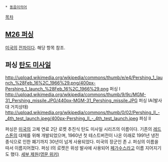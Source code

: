  * [[동음이의어]]

[[목차]]

== [[M26 퍼싱]] ==
[[미국]]의 [[전차]]이다. 해당 항목 참조.

== 퍼싱 [[탄도 미사일]] ==
http://upload.wikimedia.org/wikipedia/commons/thumb/e/e4/Pershing_1_launch_%28Feb_16%2C_1966%29.png/400px-Pershing_1_launch_%28Feb_16%2C_1966%29.png
퍼싱 I
http://upload.wikimedia.org/wikipedia/commons/thumb/9/9c/MGM-31_Pershing_missile.JPG/440px-MGM-31_Pershing_missile.JPG
퍼싱 IA(발사대 거치상태)
http://upload.wikimedia.org/wikipedia/commons/thumb/0/02/Pershing_II_-_4th_test_launch.jpeg/400px-Pershing_II_-_4th_test_launch.jpeg
퍼싱 II

퍼싱은 [[미국]]의 고체 연료 2단 로켓 추진식 탄도 미사일 시리즈의 이름이다. 기존의 [[레드스톤]]의 대체를 위해 개발되었으며, 1960년 첫 테스트버전이 나온 이래로 1991년 냉전 종식으로 인한 폐기까지 30년이 넘게 사용되었다. 미국의 장군인 존 J. 퍼싱의 이름을 따서 이름지어졌다. 퍼싱 I의 로켓은 위성 발사에 사용되어 [[페가수스]]라고 이름 지어지기도 했다. [http://en.wikipedia.org/wiki/Pershing_II 세부 제원(영문 위키)]
